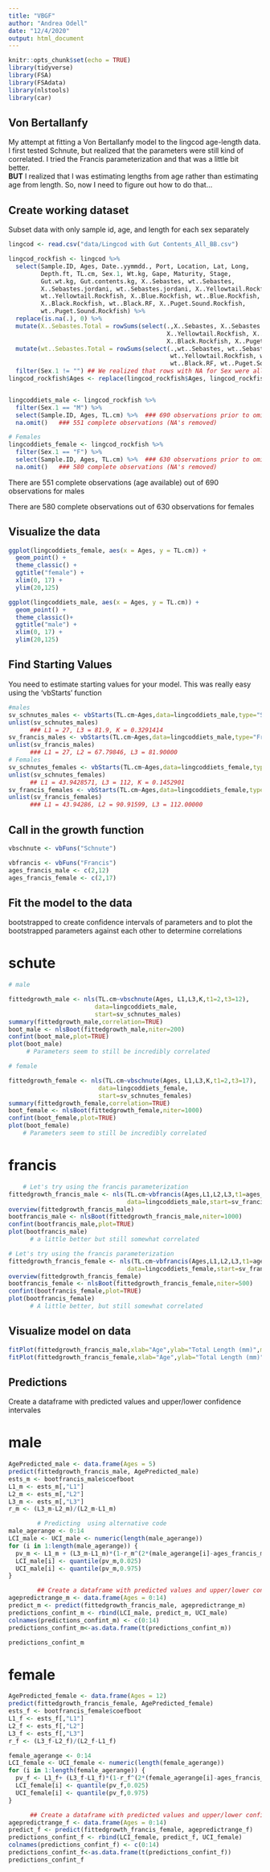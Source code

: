 ```yaml
---
title: "VBGF"
author: "Andrea Odell"
date: "12/4/2020"
output: html_document
---
```


```r
knitr::opts_chunk$set(echo = TRUE)
library(tidyverse)
library(FSA)
library(FSAdata)
library(nlstools)
library(car)
```

## Von Bertallanfy 

My attempt at fitting a Von Bertallanfy model to the lingcod age-length data. I first tested Schnute, but realized that the parameters were still kind of correlated. I tried the Francis parameterization and that was a little bit better.  
**BUT** I realized that I was estimating lengths from age rather than estimating age from length. So, now I need to figure out how to do that...


## Create working dataset

Subset data with only sample id, age, and length for each sex separately

```r
lingcod <- read.csv("data/Lingcod with Gut Contents_All_BB.csv")

lingcod_rockfish <- lingcod %>%
  select(Sample.ID, Ages, Date..yymmdd., Port, Location, Lat, Long,
         Depth.ft, TL.cm, Sex.1, Wt.kg, Gape, Maturity, Stage, 
         Gut.wt.kg, Gut.contents.kg, X..Sebastes, wt..Sebastes, 
         X..Sebastes.jordani, wt..Sebastes.jordani, X..Yellowtail.Rockfish,
         wt..Yellowtail.Rockfish, X..Blue.Rockfish, wt..Blue.Rockfish,
         X..Black.Rockfish, wt..Black.RF, X..Puget.Sound.Rockfish,
         wt..Puget.Sound.Rockfish) %>% 
  replace(is.na(.), 0) %>%
  mutate(X..Sebastes.Total = rowSums(select(.,X..Sebastes, X..Sebastes.jordani,
                                            X..Yellowtail.Rockfish, X..Blue.Rockfish,
                                            X..Black.Rockfish, X..Puget.Sound.Rockfish))) %>% 
  mutate(wt..Sebastes.Total = rowSums(select(.,wt..Sebastes, wt..Sebastes.jordani,
                                             wt..Yellowtail.Rockfish, wt..Blue.Rockfish,
                                             wt..Black.RF, wt..Puget.Sound.Rockfish))) %>% 
  filter(Sex.1 != "") ## We realized that rows with NA for Sex were all just 0s
lingcod_rockfish$Ages <- replace(lingcod_rockfish$Ages, lingcod_rockfish$Ages == 0, NA)


lingcoddiets_male <- lingcod_rockfish %>% 
  filter(Sex.1 == "M") %>% 
  select(Sample.ID, Ages, TL.cm) %>%  ### 690 observations prior to omitting NA's
  na.omit()   ### 551 complete observations (NA's removed)

# Females
lingcoddiets_female <- lingcod_rockfish %>% 
  filter(Sex.1 == "F") %>% 
  select(Sample.ID, Ages, TL.cm) %>%  ### 630 observations prior to omitting NA's
  na.omit()   ### 580 complete observations (NA's removed)

```

There are 551 complete observations (age available) out of 690 observations for males

There are 580 complete observations out of 630 observations for females

## Visualize the data

```r
ggplot(lingcoddiets_female, aes(x = Ages, y = TL.cm)) +
  geom_point() +
  theme_classic() +
  ggtitle("female") +
  xlim(0, 17) +
  ylim(20,125)

ggplot(lingcoddiets_male, aes(x = Ages, y = TL.cm)) +
  geom_point() +
  theme_classic()+
  ggtitle("male") +
  xlim(0, 17) +
  ylim(20,125)
```

## Find Starting Values

You need to estimate starting values for your model. This was really easy using the 'vbStarts' function

```r
#males
sv_schnutes_males <- vbStarts(TL.cm~Ages,data=lingcoddiets_male,type="Schnute", ages2use=c(2,12))
unlist(sv_schnutes_males)
      ### L1 = 27, L3 = 81.9, K = 0.3291414
sv_francis_males <- vbStarts(TL.cm~Ages,data=lingcoddiets_male,type="Francis",tFrancis=c(2,12))
unlist(sv_francis_males)
      ### L1 = 27, L2 = 67.79846, L3 = 81.90000
# Females
sv_schnutes_females <- vbStarts(TL.cm~Ages,data=lingcoddiets_female,type="Schnute", ages2use=c(2,17))
unlist(sv_schnutes_females)
      ## L1 = 43.9428571, L3 = 112, K = 0.1452901
sv_francis_females <- vbStarts(TL.cm~Ages,data=lingcoddiets_female,type="Francis",tFrancis=c(2,17))
unlist(sv_francis_females)
      ### L1 = 43.94286, L2 = 90.91599, L3 = 112.00000
```

## Call in the growth function

```r
vbschnute <- vbFuns("Schnute")

vbfrancis <- vbFuns("Francis")
ages_francis_male <- c(2,12)
ages_francis_female <- c(2,17)
```


## Fit the model to the data

bootstrapped to create confidence intervals of parameters and to plot the bootstrapped parameters against each other to determine correlations

# schute

```r
# male

fittedgrowth_male <- nls(TL.cm~vbschnute(Ages, L1,L3,K,t1=2,t3=12),
                        data=lingcoddiets_male,
                        start=sv_schnutes_males)
summary(fittedgrowth_male,correlation=TRUE)
boot_male <- nlsBoot(fittedgrowth_male,niter=200)
confint(boot_male,plot=TRUE)
plot(boot_male)
     # Parameters seem to still be incredibly correlated

# female

fittedgrowth_female <- nls(TL.cm~vbschnute(Ages, L1,L3,K,t1=2,t3=17),
                         data=lingcoddiets_female,
                         start=sv_schnutes_females)
summary(fittedgrowth_female,correlation=TRUE)
boot_female <- nlsBoot(fittedgrowth_female,niter=1000)
confint(boot_female,plot=TRUE)
plot(boot_female)
    # Parameters seem to still be incredibly correlated

```

# francis

```r
    # Let's try using the francis parameterization
fittedgrowth_francis_male <- nls(TL.cm~vbfrancis(Ages,L1,L2,L3,t1=ages_francis_male[1],t3=ages_francis_male[2]), 
                                 data=lingcoddiets_male,start=sv_francis_males)
overview(fittedgrowth_francis_male)
bootfrancis_male <- nlsBoot(fittedgrowth_francis_male,niter=1000)
confint(bootfrancis_male,plot=TRUE)
plot(bootfrancis_male)
      # a little better but still somewhat correlated

# Let's try using the francis parameterization
fittedgrowth_francis_female <- nls(TL.cm~vbfrancis(Ages,L1,L2,L3,t1=ages_francis_female[1],t3=ages_francis_female[2]), 
                                 data=lingcoddiets_female,start=sv_francis_females)
overview(fittedgrowth_francis_female)
bootfrancis_female <- nlsBoot(fittedgrowth_francis_female,niter=500)
confint(bootfrancis_female,plot=TRUE)
plot(bootfrancis_female)
      # A little better, but still somewhat correlated
```
## Visualize model on data

```r
fitPlot(fittedgrowth_francis_male,xlab="Age",ylab="Total Length (mm)",main="male")
fitPlot(fittedgrowth_francis_female,xlab="Age",ylab="Total Length (mm)",main="female")
```

## Predictions

Create a dataframe with predicted values and upper/lower confidence intervales


# male
```r

AgePredicted_male <- data.frame(Ages = 5)
predict(fittedgrowth_francis_male, AgePredicted_male)
ests_m <- bootfrancis_male$coefboot
L1_m <- ests_m[,"L1"]
L2_m <- ests_m[,"L2"]
L3_m <- ests_m[,"L3"]
r_m <- (L3_m-L2_m)/(L2_m-L1_m)

        # Predicting  using alternative code
male_agerange <- 0:14
LCI_male <- UCI_male <- numeric(length(male_agerange))
for (i in 1:length(male_agerange)) {
  pv_m <- L1_m + (L3_m-L1_m)*(1-r_m^(2*(male_agerange[i]-ages_francis_male[1])/(ages_francis_male[2]-ages_francis_male[1])))/(1-r_m^2)
  LCI_male[i] <- quantile(pv_m,0.025)
  UCI_male[i] <- quantile(pv_m,0.975)
}

        ## Create a dataframe with predicted values and upper/lower confidence intervals
agepredictrange_m <- data.frame(Ages = 0:14)
predict_m <- predict(fittedgrowth_francis_male, agepredictrange_m)
predictions_confint_m <- rbind(LCI_male, predict_m, UCI_male)
colnames(predictions_confint_m) <- c(0:14)
predictions_confint_m<-as.data.frame(t(predictions_confint_m))

predictions_confint_m
```

# female

```r
AgePredicted_female <- data.frame(Ages = 12)
predict(fittedgrowth_francis_female, AgePredicted_female)
ests_f <- bootfrancis_female$coefboot
L1_f <- ests_f[,"L1"]
L2_f <- ests_f[,"L2"]
L3_f <- ests_f[,"L3"]
r_f <- (L3_f-L2_f)/(L2_f-L1_f)

female_agerange <- 0:14
LCI_female <- UCI_female <- numeric(length(female_agerange))
for (i in 1:length(female_agerange)) {
  pv_f <- L1_f+ (L3_f-L1_f)*(1-r_f^(2*(female_agerange[i]-ages_francis_female[1])/(ages_francis_female[2]-ages_francis_female[1])))/(1-r_f^2)
  LCI_female[i] <- quantile(pv_f,0.025)
  UCI_female[i] <- quantile(pv_f,0.975)
}

      ## Create a dataframe with predicted values and upper/lower confidence intervals
agepredictrange_f <- data.frame(Ages = 0:14)
predict_f <- predict(fittedgrowth_francis_female, agepredictrange_f)
predictions_confint_f <- rbind(LCI_female, predict_f, UCI_female)
colnames(predictions_confint_f) <- c(0:14)
predictions_confint_f<-as.data.frame(t(predictions_confint_f))
predictions_confint_f
```

